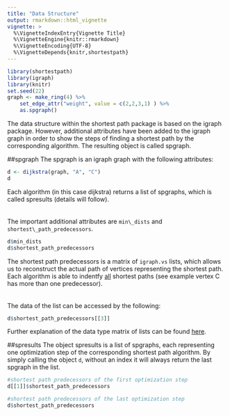 ```yaml
---
title: "Data Structure"
output: rmarkdown::html_vignette
vignette: >
  %\VignetteIndexEntry{Vignette Title}
  %\VignetteEngine{knitr::rmarkdown}
  %\VignetteEncoding{UTF-8}
  %\VignetteDepends{knitr,shortestpath}
---
```

```r
library(shortestpath)
library(igraph)
library(knitr)
set.seed(22)
graph <- make_ring(4) %>%
    set_edge_attr("weight", value = c(2,2,3,1) ) %>%
    as.spgraph()
```
The data structure within the shortest path package is based on the igraph package. However, additional attributes have been added to the igraph graph in order to show the steps of finding a shortest path by the corresponding algorithm. The resulting object is called spgraph.

##spgraph
The spgraph is an igraph graph with the following attributes:
```r
d <- dijkstra(graph, "A", "C")
d
```
Each algorithm (in this case dijkstra) returns a list of spgraphs, which is called spresults (details will follow).  
<br><br>
The important additional attributes are `min\_dists` and `shortest\_path_predecessors`.
```r
d$min_dists
d$shortest_path_predecessors
```
The shortest path predecessors is a matrix of `igraph.vs` lists, which allows us to reconstruct the actual path of vertices representing the shortest path. Each algorithm is able to indentfy <u>all</u> shortest paths (see example vertex C has more than one predecessor).  
<br><br>
The data of the list can be accessed by the following:
```r
d$shortest_path_predecessors[[3]]
```
Further explanation of the data type matrix of lists can be found <a href="http://stackoverflow.com/questions/30007890/how-to-create-a-matrix-of-lists-in-r" tabindex="4">here</a>.

##spresults
The object spresults is a list of spgraphs, each representing one optimization step of the corresponding shortest path algorithm. By simply calling the object `d`, without an index it will always return the last spgraph in the list. 
```r
#shortest path predecessors of the first optimization step
d[[1]]$shortest_path_predecessors

#shortest path predecessors of the last optimization step
d$shortest_path_predecessors
```
